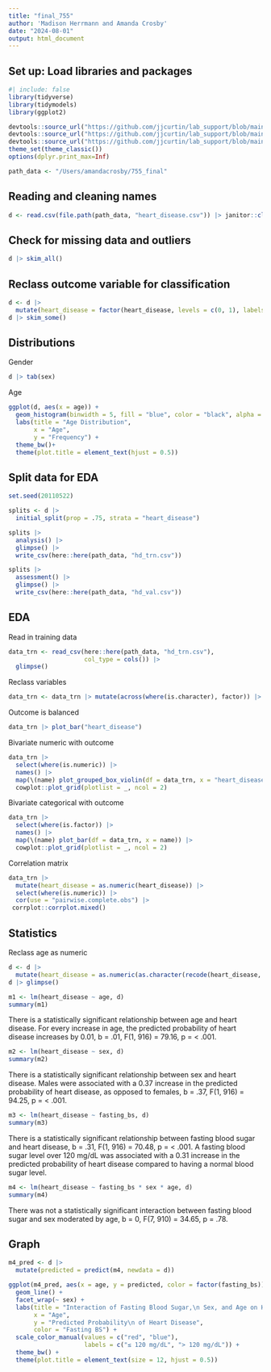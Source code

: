 ```yaml
---
title: "final_755"
author: 'Madison Herrmann and Amanda Crosby'
date: "2024-08-01"
output: html_document
---
```



## Set up: Load libraries and packages

```r
#| include: false
library(tidyverse)
library(tidymodels)
library(ggplot2)

devtools::source_url("https://github.com/jjcurtin/lab_support/blob/main/fun_eda.R?raw=true")
devtools::source_url("https://github.com/jjcurtin/lab_support/blob/main/format_path.R?raw=true")
devtools::source_url("https://github.com/jjcurtin/lab_support/blob/main/fun_plots.R?raw=true")
theme_set(theme_classic())
options(dplyr.print_max=Inf)

path_data <- "/Users/amandacrosby/755_final"
```

## Reading and cleaning names
```r
d <- read.csv(file.path(path_data, "heart_disease.csv")) |> janitor::clean_names() |> glimpse()
```

## Check for missing data and outliers
```r
d |> skim_all()
```

## Reclass outcome variable for classification
```r
d <- d |> 
  mutate(heart_disease = factor(heart_disease, levels = c(0, 1), labels = c("No", "Yes"))) |>   mutate(across(where(is.character), factor))
d |> skim_some()
```

## Distributions
Gender
```r
d |> tab(sex)
```

Age
```r
ggplot(d, aes(x = age)) +
  geom_histogram(binwidth = 5, fill = "blue", color = "black", alpha = 0.7) +
  labs(title = "Age Distribution",
       x = "Age",
       y = "Frequency") +
  theme_bw()+
  theme(plot.title = element_text(hjust = 0.5))
```


## Split data for EDA
```r
set.seed(20110522) 

splits <- d |> 
  initial_split(prop = .75, strata = "heart_disease")

splits |> 
  analysis() |> 
  glimpse() |> 
  write_csv(here::here(path_data, "hd_trn.csv"))

splits |> 
  assessment() |> 
  glimpse() |> 
  write_csv(here::here(path_data, "hd_val.csv"))
```

## EDA
Read in training data
```r
data_trn <- read_csv(here::here(path_data, "hd_trn.csv"),
                     col_type = cols()) |> 
  glimpse()
```

Reclass variables
```r
data_trn <- data_trn |> mutate(across(where(is.character), factor)) |> glimpse()
```

Outcome is balanced
```r
data_trn |> plot_bar("heart_disease")
```

Bivariate numeric with outcome
```r
data_trn |> 
  select(where(is.numeric)) |> 
  names() |> 
  map(\(name) plot_grouped_box_violin(df = data_trn, x = "heart_disease", y = name)) |> 
  cowplot::plot_grid(plotlist = _, ncol = 2)
```

Bivariate categorical with outcome
```r
data_trn |> 
  select(where(is.factor)) |>
  names() |>
  map(\(name) plot_bar(df = data_trn, x = name)) |>
  cowplot::plot_grid(plotlist = _, ncol = 2)
```

Correlation matrix 
```r
data_trn |> 
  mutate(heart_disease = as.numeric(heart_disease)) |> 
  select(where(is.numeric)) |> 
  cor(use = "pairwise.complete.obs") |> 
 corrplot::corrplot.mixed()
```

## Statistics

Reclass age as numeric

```r
d <- d |> 
  mutate(heart_disease = as.numeric(as.character(recode(heart_disease, "No" = 0, "Yes" = 1))))
d |> glimpse()
```

```r
m1 <- lm(heart_disease ~ age, d)
summary(m1)
```

There is a statistically significant relationship between age and heart disease. For every increase in age, the predicted probability of heart disease increases by 0.01, b = .01, F(1, 916) = 79.16, p = < .001.

```r
m2 <- lm(heart_disease ~ sex, d)
summary(m2)
```

There is a statistically significant relationship between sex and heart disease. Males were associated with a 0.37 increase in the predicted probability of heart disease, as opposed to females, b = .37, F(1, 916) = 94.25, p = < .001. 

```r
m3 <- lm(heart_disease ~ fasting_bs, d)
summary(m3)
```

There is a statistically significant relationship between fasting blood sugar and heart disease, b = .31, F(1, 916) = 70.48, p = < .001. A fasting blood sugar level over 120 mg/dL was associated with a 0.31 increase in the predicted probability of heart disease compared to having a normal blood sugar level.

```r
m4 <- lm(heart_disease ~ fasting_bs * sex * age, d)
summary(m4)
```

There was not a statistically significant interaction between fasting blood sugar and sex moderated by age, b =  0, F(7, 910) = 34.65, p = .78. 

## Graph
```r
m4_pred <- d |> 
  mutate(predicted = predict(m4, newdata = d))

ggplot(m4_pred, aes(x = age, y = predicted, color = factor(fasting_bs))) +
  geom_line() +
  facet_wrap(~ sex) +
  labs(title = "Interaction of Fasting Blood Sugar,\n Sex, and Age on Heart Disease",
       x = "Age",
       y = "Predicted Probability\n of Heart Disease",
       color = "Fasting BS") +
  scale_color_manual(values = c("red", "blue"), 
                     labels = c("≤ 120 mg/dL", "> 120 mg/dL")) +
  theme_bw() +
  theme(plot.title = element_text(size = 12, hjust = 0.5))
```


